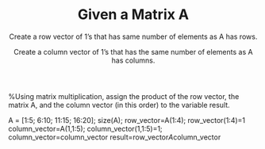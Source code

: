 %Given a Matrix A 
%Create a row vector of 1's that has same number of elements as A has rows. 
%Create a column vector of 1's that has the same number of elements as A has columns. 
%Using matrix multiplication, assign the product of the row vector, the matrix A, and the column vector (in this order) to the variable result. 

A = [1:5; 6:10; 11:15; 16:20];
size(A);
row_vector=A(1:4);
row_vector(1:4)=1
column_vector=A(1,1:5);
column_vector(1,1:5)=1;
column_vector=column_vector
result=row_vector*A*column_vector
